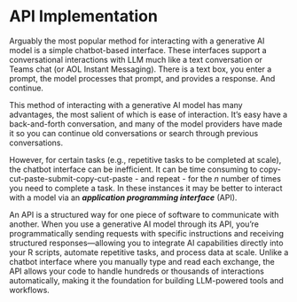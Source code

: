 # API Implementation

Arguably the most popular method for interacting with a generative AI model is a simple chatbot-based interface.
These interfaces support a conversational interactions with LLM much like a text conversation or Teams chat (or AOL Instant Messaging). 
There is a text box, you enter a prompt, the model processes that prompt, and provides a response. And continue.

This method of interacting with a generative AI model has many advantages, the most salient of which is ease of interaction. 
It's easy have a back-and-forth conversation, and many of the model providers have made it so you can continue old conversations or search through previous conversations.

However, for certain tasks (e.g., repetitive tasks to be completed at scale), the chatbot interface can be inefficient. It can be time consuming to copy-cut-paste-submit-copy-cut-paste - and repeat - for the _n_ number of times you need to complete a task. In these instances it may be better to interact with a model via an **_application programming interface_** (API). 

An API is a structured way for one piece of software to communicate with another. 
When you use a generative AI model through its API, you're programmatically sending requests with specific instructions and receiving structured responses—allowing you to integrate AI capabilities directly into your R scripts, automate repetitive tasks, and process data at scale. 
Unlike a chatbot interface where you manually type and read each exchange, the API allows your code to handle hundreds or thousands of interactions automatically, making it the foundation for building LLM-powered tools and workflows.

